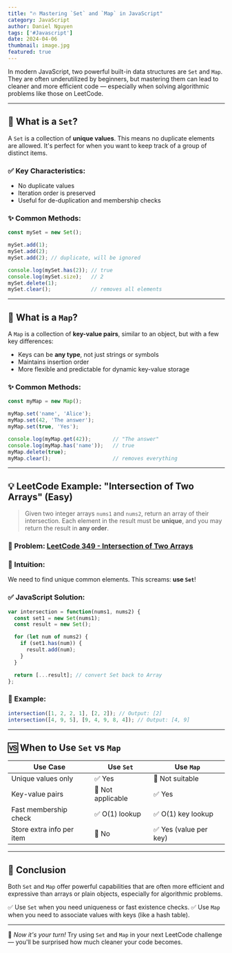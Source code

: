 ```yaml
---
title: "🔥 Mastering `Set` and `Map` in JavaScript"
category: JavaScript
author: Daniel Nguyen
tags: ['#Javascript']
date: 2024-04-06
thumbnail: image.jpg
featured: true
---
```


In modern JavaScript, two powerful built-in data structures are `Set` and `Map`. They are often underutilized by beginners, but mastering them can lead to cleaner and more efficient code — especially when solving algorithmic problems like those on LeetCode.

---

## 🔹 What is a `Set`?

A `Set` is a collection of **unique values**. This means no duplicate elements are allowed. It's perfect for when you want to keep track of a group of distinct items.

### ✅ Key Characteristics:

* No duplicate values
* Iteration order is preserved
* Useful for de-duplication and membership checks

### ✨ Common Methods:

```js
const mySet = new Set();

mySet.add(1);
mySet.add(2);
mySet.add(2); // duplicate, will be ignored

console.log(mySet.has(2)); // true
console.log(mySet.size);   // 2
mySet.delete(1);
mySet.clear();             // removes all elements
```

---

## 🔹 What is a `Map`?

A `Map` is a collection of **key-value pairs**, similar to an object, but with a few key differences:

* Keys can be **any type**, not just strings or symbols
* Maintains insertion order
* More flexible and predictable for dynamic key-value storage

### ✨ Common Methods:

```js
const myMap = new Map();

myMap.set('name', 'Alice');
myMap.set(42, 'The answer');
myMap.set(true, 'Yes');

console.log(myMap.get(42));       // "The answer"
console.log(myMap.has('name'));   // true
myMap.delete(true);
myMap.clear();                    // removes everything
```

---

## 💡 LeetCode Example: "Intersection of Two Arrays" (Easy)

> Given two integer arrays `nums1` and `nums2`, return an array of their intersection. Each element in the result must be **unique**, and you may return the result in **any order**.

### 🔗 Problem: [LeetCode 349 - Intersection of Two Arrays](https://leetcode.com/problems/intersection-of-two-arrays/)

### 🧠 Intuition:

We need to find unique common elements. This screams: **use `Set`**!

### ✅ JavaScript Solution:

```js
var intersection = function(nums1, nums2) {
  const set1 = new Set(nums1);
  const result = new Set();

  for (let num of nums2) {
    if (set1.has(num)) {
      result.add(num);
    }
  }

  return [...result]; // convert Set back to Array
};
```

### 🧪 Example:

```js
intersection([1, 2, 2, 1], [2, 2]); // Output: [2]
intersection([4, 9, 5], [9, 4, 9, 8, 4]); // Output: [4, 9]
```

---

## 🆚 When to Use `Set` vs `Map`

| Use Case                  | Use `Set`         | Use `Map`             |
| ------------------------- | ----------------- | --------------------- |
| Unique values only        | ✅ Yes             | 🚫 Not suitable       |
| Key-value pairs           | 🚫 Not applicable | ✅ Yes                 |
| Fast membership check     | ✅ O(1) lookup     | ✅ O(1) key lookup     |
| Store extra info per item | 🚫 No             | ✅ Yes (value per key) |

---

## 🧵 Conclusion

Both `Set` and `Map` offer powerful capabilities that are often more efficient and expressive than arrays or plain objects, especially for algorithmic problems.

✅ Use `Set` when you need uniqueness or fast existence checks.
✅ Use `Map` when you need to associate values with keys (like a hash table).

---

💬 *Now it's your turn!* Try using `Set` and `Map` in your next LeetCode challenge — you'll be surprised how much cleaner your code becomes.
